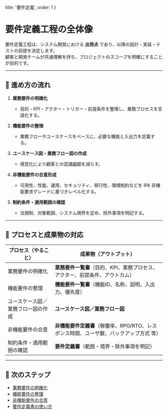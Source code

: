  title: '要件定義', 
  order: 1 
}

# 要件定義工程の全体像

要件定義工程は、システム開発における **出発点** であり、以降の設計・実装・テストの前提を決定します。  
顧客と開発チームが共通理解を持ち、プロジェクトのスコープを明確にすることが目的です。

---

## 🚀 進め方の流れ

1. **業務要件の明確化**  
   - 目的・KPI・アクター・トリガー・前提条件を整理し、業務プロセスを言語化する。  

2. **機能要件の整理**  
   - 業務フローやユースケースをベースに、必要な機能と入出力を定義する。  

3. **ユースケース図・業務フロー図の作成**  
   - 視覚化により顧客との認識齟齬を減らす。  

4. **非機能要件の合意形成**  
   - 可用性、性能、運用、セキュリティ、移行性、環境制約などを IPA 非機能要求グレードに基づきレベル化する。  

5. **制約条件・適用範囲の確認**  
   - 法規制、対象範囲、システム境界を定め、除外事項を明記する。  

---

## 📑 プロセスと成果物の対応

| プロセス（やること） | 成果物（アウトプット） |
| --- | --- |
| 業務要件の明確化 | **業務要件一覧書**（目的、KPI、業務プロセス、アクター、前提条件、アウトカム） |
| 機能要件の整理 | **機能要件一覧書**（機能ID、名称、説明、入出力、優先度） |
| ユースケース図／業務フロー図の作成 | **ユースケース図／業務フロー図** |
| 非機能要件の合意 | **非機能要件定義書**（稼働率、RPO/RTO、レスポンス時間、ユーザ数、バックアップ方式 等） |
| 制約条件・適用範囲の確認 | **要件定義書**（範囲・境界・除外事項を明記） |

---

## 🔗 次のステップ
- [業務要件の明確化](/docs/requirements/processes/business-requirements)
- [機能要件の整理](/docs/requirements/processes/functional-requirements)
- [非機能要件の合意](/docs/requirements/processes/non-functional-requirements)
- [要件定義書の使い方](/docs/requirements/deliverables/requirement-definition)

